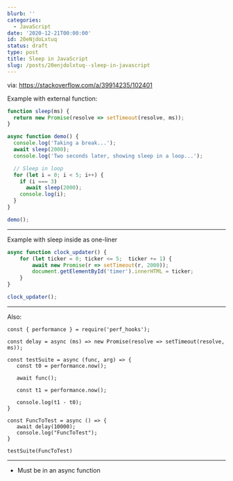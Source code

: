 ```yaml
---
blurb: ''
categories:
  - JavaScript
date: '2020-12-21T00:00:00'
id: 20eNjdoLxtuq
status: draft
type: post
title: Sleep in JavaScript
slug: /posts/20enjdolxtuq--sleep-in-javascript
---
```


via: https://stackoverflow.com/a/39914235/102401


Example with external function:    

    
```javascript
function sleep(ms) {
  return new Promise(resolve => setTimeout(resolve, ms));
}

async function demo() {
  console.log('Taking a break...');
  await sleep(2000);
  console.log('Two seconds later, showing sleep in a loop...');

  // Sleep in loop
  for (let i = 0; i < 5; i++) {
    if (i === 3)
      await sleep(2000);
    console.log(i);
  }
}

demo();
```
    
---


Example with sleep inside as one-liner


```javascript
async function clock_updater() {
    for (let ticker = 0; ticker <= 5;  ticker += 1) {
        await new Promise(r => setTimeout(r, 2000));
        document.getElementById('timer').innerHTML = ticker;
    }
}

clock_updater();
```



---

Also:

```
const { performance } = require('perf_hooks');

const delay = async (ms) => new Promise(resolve => setTimeout(resolve, ms));

const testSuite = async (func, arg) => {
   const t0 = performance.now();

   await func();

   const t1 = performance.now();

   console.log(t1 - t0);
}

const FuncToTest = async () => {
   await delay(10000);
   console.log("FuncToTest");
}

testSuite(FuncToTest)
```


---



- Must be in an async function
